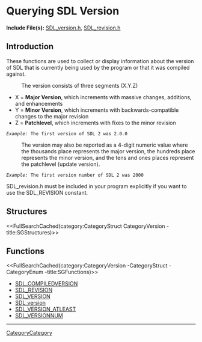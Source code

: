 
= Querying SDL Version =

'''Include File(s):''' [https://github.com/libsdl-org/SDL/blob/SDL2/include/SDL_version.h SDL_version.h], [https://github.com/libsdl-org/SDL/blob/SDL2/include/SDL_revision.h SDL_revision.h]


== Introduction ==

These functions are used to collect or display information about the version of SDL that is currently being used by the program or that it was compiled against.

: The version consists of three segments (X.Y.Z)
* X = '''Major Version''', which increments with massive changes, additions, and enhancements
* Y = '''Minor Version''', which increments with backwards-compatible changes to the major revision
* Z = '''Patchlevel''', which increments with fixes to the minor revision<br/>
 ''Example:'' The first version of SDL 2 was 2.0.0

: The version may also be reported as a 4-digit numeric value where the thousands place represents the major version, the hundreds place represents the minor version, and the tens and ones places represent the patchlevel (update version).
 ''Example:'' The first version number of SDL 2 was 2000

SDL_revision.h must be included in your program explicitly if you want to use the SDL_REVISION constant.

<!-- #Remove this line and the ## below to use this markup if it becomes relevant to this category -->
<!-- #== Enumerations == -->
<!-- #<<FullSearchCached(category:CategoryEnum CategoryVersion -title:SGEnumerations)>> -->

== Structures ==
<<FullSearchCached(category:CategoryStruct CategoryVersion -title:SGStructures)>>

== Functions ==
<<FullSearchCached(category:CategoryVersion -CategoryStruct -CategoryEnum -title:SGFunctions)>>

<!-- BEGIN CATEGORY LIST -->
* [[SDL_COMPILEDVERSION]]
* [[SDL_REVISION]]
* [[SDL_VERSION]]
* [[SDL_version]]
* [[SDL_VERSION_ATLEAST]]
* [[SDL_VERSIONNUM]]
<!-- END CATEGORY LIST -->
----
[[CategoryCategory]]
